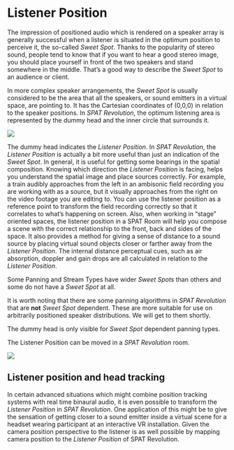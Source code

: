 # Listener Position {#sec-listener-position}

The impression of positioned audio which is rendered on a speaker array is generally successful when a listener is situated in the optimum position to perceive it, the so-called _Sweet Spot_. Thanks to the popularity of stereo sound, people tend to know that if you want to hear a good stereo image, you should place yourself in front of the two speakers and stand somewhere in the middle. That’s a good way to describe the _Sweet Spot_ to an audience or client.

In more complex speaker arrangements, the _Sweet Spot_ is usually considered to be the area that all the speakers, or sound emitters in a virtual space, are pointing to. It has the Cartesian coordinates of (0,0,0) in relation to the speaker positions. In _SPAT Revolution_, the optimum listening area is represented by the dummy head and the inner circle that surrounds it.

![](https://media.githubusercontent.com/media/FLUX-SE/doc_images/main/SpatR/Room/3DViewFrontHead.png)


The dummy head indicates the _Listener Position_. In _SPAT Revolution_, the _Listener Position_ is actually a bit more useful than just an indication of the _Sweet Spot_. In general, it is useful for getting some bearings in the spatial composition. Knowing which direction the _Listener Position_ is facing, helps you understand the spatial image and place sources correctly. For example, a train audibly approaches from the left in an ambisonic field recording you are working with as a source, but it visually approaches from the right on the video footage you are editing to. You can use the listener position as a reference point to transform the field recording correctly so that it correlates to what’s happening on screen. Also, when working in “stage” oriented spaces, the listener position in a SPAT Room will help you compose a scene with the correct relationship to the front, back and sides of the space. It also provides a method for giving a sense of distance to a sound source by placing virtual sound objects closer or farther away from the _Listener Position_. The internal distance perceptual cues, such as air absorption, doppler and gain drops are all calculated in relation to the _Listener Position_.


:::{.callout-note}
Some Panning and Stream Types have wider _Sweet Spots_ than others and some do not have a _Sweet Spot_ at all.
:::

It is worth noting that there are some panning algorithms in _SPAT Revolution_ that are **not** _Sweet Spot_ dependent. These are more suitable for use on arbitrarily positioned speaker distributions. We will get to them shortly.

:::{.callout-warning}
 The dummy head is only visible for _Sweet Spot_ dependent panning types.
:::

:::{.callout-note}
The Listener Position can be moved in a _SPAT Revolution_ room.
:::

![](https://media.githubusercontent.com/media/FLUX-SE/doc_images/main/SpatR/Room/OutputChannelBased.png)

## Listener position and head tracking

In certain advanced situations which might combine position tracking systems with real time binaural audio, it is even possible to transform the _Listener Position_ in _SPAT Revolution_. One application of this might be to give the sensation of getting closer to a sound emitter inside a virtual scene for a headset wearing participant at an interactive VR installation. Given the camera position perspective to the listener is as well possible by mapping camera position to the _Listener Position_ of SPAT Revolution.
